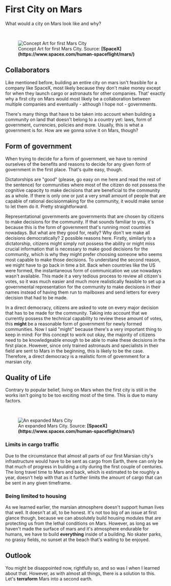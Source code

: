 
# First City on Mars
What would a city on Mars look like and why?

<br />
<figure>
<Image src={require(".//../../../resources/images/basebuild3.jpg")} alt="Concept Art for first Mars City" />
<figcaption>Concept Art for first Mars City. Source: <strong>[SpaceX](https://www.spacex.com/human-spaceflight/mars/)</strong></figcaption>
</figure>

## Collaborators
Like mentioned before, building an entire city on mars isn't feasible for a company like SpaceX, most likely because they don't make money except for when they launch cargo or astronauts for other companies. That' exactly why a first city on Mars would most likely be a collaboration between multiple companies and eventually - although I hope not - governments.

There's many things that have to be taken into account when building a community on land that doesn't belong to a country yet: laws, form of government, currencies, policies and more. Usually, this is what a government is for. How are we gonna solve it on Mars, though?

## Form of government
When trying to decide for a form of government, we have to remind ourselves of the benefits and reasons to decide for any given form of government in the first place. That's quite easy, though. 

Dictatorships are "good" (please, go easy on me here and read the rest of the sentence) for communities where most of the citizen do not possess the cognitive capacity to make decisions that are beneficial to the community as a whole. If there is only one or just a very small amount of people that are capable of rational decisionmaking for the community, it would make sense to let them do it. Pretty straightforward.

Representational governments are governments that are chosen by citizens to make decisions for the community. If that sounds familiar to you, it's because this is the form of government that's running most countries nowadays. But what are they good for, really? Why don't we make all decisions democratically? 2 possible reasons here. Firstly, similarly to a dictatorship, citizens might simply not possess the ability or might miss crucial information that is necessary to make good decisions for the community, which is why they might prefer choosing someone who seems most capable to make those decisions. To understand the second reason, we might have to go back in time a bit. Back when countries like the US were formed, the instantaneous form of communication we use nowadays wasn't available. This made it a very tedious process to review all citizen's votes, so it was much easier and much more realistically feasible to set up a governmental representation for the community to make decisions in their names instead of having them run to mailboxes and send letters for every decision that had to be made.

In a direct democracy, citizens are asked to vote on every major decision that has to be made for the community. Taking into account that we currently possess the technical capability to review these amount of votes, this <strong>might</strong> be a reasonable form of government for newly formed communities. Now I said "might" because there's a very important thing to keep in mind: For this concept to work out okay, the majority of citizens need to be knowledgeable enough to be able to make these decisions in the first place. However, since only trained astronauts and specialists in their field are sent to Mars in the beginning, this is likely to be the case. Therefore, a direct democracy is a realistic form of government for a marsian city.

## Quality of Life

Contrary to popular belief, living on Mars when the first city is still in the works isn't going to be too exciting most of the time. This is due to many factors.

<br />
<figure>
<Image src={require(".//../../../resources/images/basebuild4.jpg")} alt="An expanded Mars City" />
<figcaption>An expanded Mars City. Source: <strong>[SpaceX](https://www.spacex.com/human-spaceflight/mars/)</strong></figcaption>
</figure>

### Limits in cargo traffic
Due to the circumstance that almost all parts of our first Marsian city's infrastructure would have to be sent as cargo from Earth, there can only be that much of progress in building a city during the first couple of centuries. The long travel time to Mars and back, which is estimated to be roughly a year, doesn't help with that as it further limits the amount of cargo that can be sent in any given timeframe.

### Being limited to housing
As we learned earlier, the marsian atmosphere doesn't support human lives that well. It doesn't at all, to be honest. It's not too big of an issue at first glance though, because we can absolutely build housing modules that are protecting us from the lethal conditions on Mars. However, as long as we haven't made the surface of mars and it's atmosphere endurable for humans, we have to build <strong>everything</strong> inside of a building. No skater parks, no grassy fields, no sunset at the beach that's waiting to be enjoyed. 

## Outlook

You might be disappointed now, rightfully so, and so was I when I learned about that. However, as with almost all things, there is a solution to this.
Let's <strong>terraform</strong> Mars into a second earth.

<Analytics />